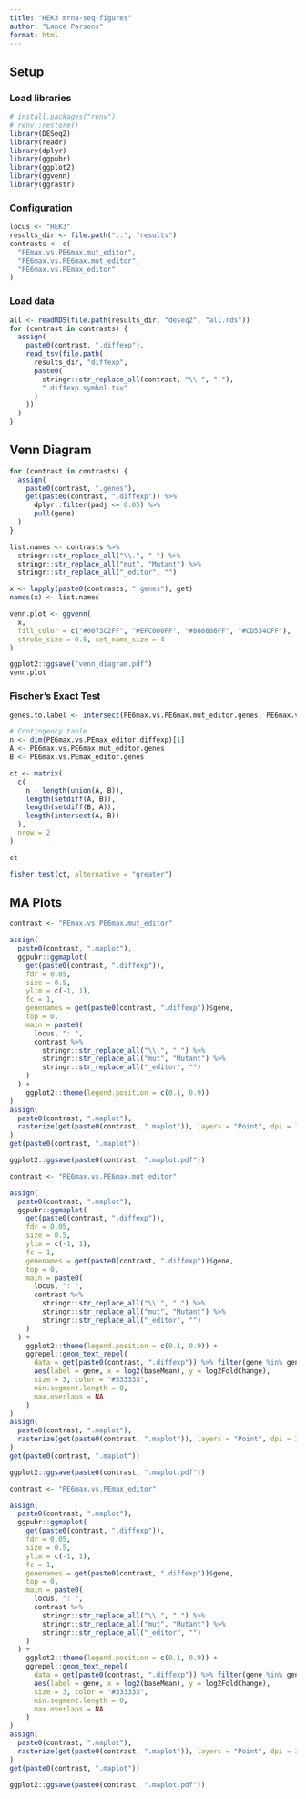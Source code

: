 ```yaml
---
title: "HEK3 mrna-seq-figures"
author: "Lance Parsons"
format: html
---
```


## Setup

### Load libraries

```r
# install.packages("renv")
# renv::restore()
library(DESeq2)
library(readr)
library(dplyr)
library(ggpubr)
library(ggplot2)
library(ggvenn)
library(ggrastr)
```

### Configuration

```r
locus <- "HEK3"
results_dir <- file.path("..", "results")
contrasts <- c(
  "PEmax.vs.PE6max.mut_editor",
  "PE6max.vs.PE6max.mut_editor",
  "PE6max.vs.PEmax_editor"
)
```

### Load data

```r
all <- readRDS(file.path(results_dir, "deseq2", "all.rds"))
for (contrast in contrasts) {
  assign(
    paste0(contrast, ".diffexp"),
    read_tsv(file.path(
      results_dir, "diffexp",
      paste0(
        stringr::str_replace_all(contrast, "\\.", "-"),
        ".diffexp.symbol.tsv"
      )
    ))
  )
}
```

## Venn Diagram

```r
for (contrast in contrasts) {
  assign(
    paste0(contrast, ".genes"),
    get(paste0(contrast, ".diffexp")) %>%
      dplyr::filter(padj <= 0.05) %>%
      pull(gene)
  )
}

list.names <- contrasts %>%
  stringr::str_replace_all("\\.", " ") %>%
  stringr::str_replace_all("mut", "Mutant") %>%
  stringr::str_replace_all("_editor", "")

x <- lapply(paste0(contrasts, ".genes"), get)
names(x) <- list.names

venn.plot <- ggvenn(
  x,
  fill_color = c("#0073C2FF", "#EFC000FF", "#868686FF", "#CD534CFF"),
  stroke_size = 0.5, set_name_size = 4
)

ggplot2::ggsave("venn_diagram.pdf")
venn.plot
```

### Fischer's Exact Test

```r
genes.to.label <- intersect(PE6max.vs.PE6max.mut_editor.genes, PE6max.vs.PEmax_editor.genes)

# Contingency table
n <- dim(PE6max.vs.PEmax_editor.diffexp)[1]
A <- PE6max.vs.PE6max.mut_editor.genes
B <- PE6max.vs.PEmax_editor.genes

ct <- matrix(
  c(
    n - length(union(A, B)),
    length(setdiff(A, B)),
    length(setdiff(B, A)),
    length(intersect(A, B))
  ),
  nrow = 2
)

ct

fisher.test(ct, alternative = "greater")
```

## MA Plots

```r
contrast <- "PEmax.vs.PE6max.mut_editor"

assign(
  paste0(contrast, ".maplot"),
  ggpubr::ggmaplot(
    get(paste0(contrast, ".diffexp")),
    fdr = 0.05,
    size = 0.5,
    ylim = c(-1, 1),
    fc = 1,
    genenames = get(paste0(contrast, ".diffexp"))$gene,
    top = 0,
    main = paste0(
      locus, ": ",
      contrast %>%
        stringr::str_replace_all("\\.", " ") %>%
        stringr::str_replace_all("mut", "Mutant") %>%
        stringr::str_replace_all("_editor", "")
    )
  ) +
    ggplot2::theme(legend.position = c(0.1, 0.9))
)
assign(
  paste0(contrast, ".maplot"),
  rasterize(get(paste0(contrast, ".maplot")), layers = "Point", dpi = 300)
)
get(paste0(contrast, ".maplot"))

ggplot2::ggsave(paste0(contrast, ".maplot.pdf"))
```

```r
contrast <- "PE6max.vs.PE6max.mut_editor"

assign(
  paste0(contrast, ".maplot"),
  ggpubr::ggmaplot(
    get(paste0(contrast, ".diffexp")),
    fdr = 0.05,
    size = 0.5,
    ylim = c(-1, 1),
    fc = 1,
    genenames = get(paste0(contrast, ".diffexp"))$gene,
    top = 0,
    main = paste0(
      locus, ": ",
      contrast %>%
        stringr::str_replace_all("\\.", " ") %>%
        stringr::str_replace_all("mut", "Mutant") %>%
        stringr::str_replace_all("_editor", "")
    )
  ) +
    ggplot2::theme(legend.position = c(0.1, 0.9)) +
    ggrepel::geom_text_repel(
      data = get(paste0(contrast, ".diffexp")) %>% filter(gene %in% genes.to.label),
      aes(label = gene, x = log2(baseMean), y = log2FoldChange),
      size = 3, color = "#333333",
      min.segment.length = 0,
      max.overlaps = NA
    )
)
assign(
  paste0(contrast, ".maplot"),
  rasterize(get(paste0(contrast, ".maplot")), layers = "Point", dpi = 300)
)
get(paste0(contrast, ".maplot"))

ggplot2::ggsave(paste0(contrast, ".maplot.pdf"))
```


```r
contrast <- "PE6max.vs.PEmax_editor"

assign(
  paste0(contrast, ".maplot"),
  ggpubr::ggmaplot(
    get(paste0(contrast, ".diffexp")),
    fdr = 0.05,
    size = 0.5,
    ylim = c(-1, 1),
    fc = 1,
    genenames = get(paste0(contrast, ".diffexp"))$gene,
    top = 0,
    main = paste0(
      locus, ": ",
      contrast %>%
        stringr::str_replace_all("\\.", " ") %>%
        stringr::str_replace_all("mut", "Mutant") %>%
        stringr::str_replace_all("_editor", "")
    )
  ) +
    ggplot2::theme(legend.position = c(0.1, 0.9)) +
    ggrepel::geom_text_repel(
      data = get(paste0(contrast, ".diffexp")) %>% filter(gene %in% genes.to.label),
      aes(label = gene, x = log2(baseMean), y = log2FoldChange),
      size = 3, color = "#333333",
      min.segment.length = 0,
      max.overlaps = NA
    )
)
assign(
  paste0(contrast, ".maplot"),
  rasterize(get(paste0(contrast, ".maplot")), layers = "Point", dpi = 300)
)
get(paste0(contrast, ".maplot"))

ggplot2::ggsave(paste0(contrast, ".maplot.pdf"))
```
